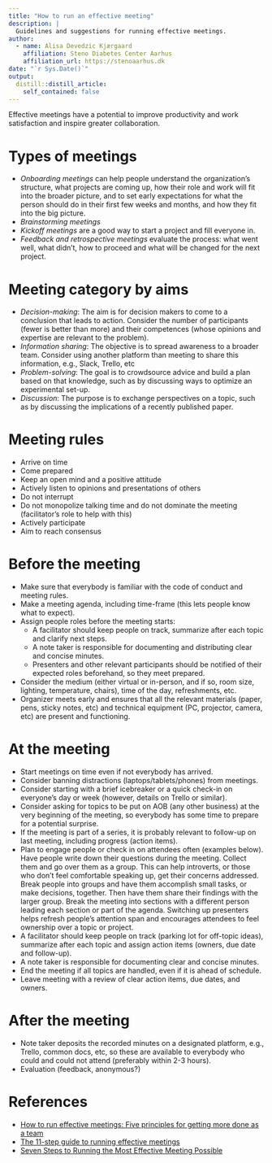 ```yaml
---
title: "How to run an effective meeting"
description: |
  Guidelines and suggestions for running effective meetings.
author:
  - name: Alisa Devedzic Kjærgaard 
    affiliation: Steno Diabetes Center Aarhus
    affiliation_url: https://stenoaarhus.dk
date: "`r Sys.Date()`"
output:
  distill::distill_article:
    self_contained: false
---
```


Effective meetings have a potential to improve productivity and work satisfaction and inspire greater collaboration.

# Types of meetings

- *Onboarding meetings* can help people understand the organization's structure, what projects are coming up, how their role and work will fit into the broader picture, and to set early expectations for what the person should do in their first few weeks and months, and how they fit into the big picture.
- *Brainstorming meetings* 
- *Kickoff meetings* are a good way to start a project and fill everyone in.
- *Feedback and retrospective meetings* evaluate the process: what went well, what didn't, how to proceed and what will be changed for the next project.

# Meeting category by aims

- *Decision-making*: The aim is for decision makers to come to a conclusion that leads to action.
Consider the number of participants (fewer is better than more) and their competences (whose opinions and expertise are relevant to the problem).
- *Information sharing*: The objective is to spread awareness to a broader team.
Consider using another platform than meeting to share this information, e.g., Slack, Trello, etc
- *Problem-solving*: The goal is to crowdsource advice and build a plan based on that knowledge, such as by discussing ways to optimize an experimental set-up.
- *Discussion*: The purpose is to exchange perspectives on a topic, such as by discussing the implications of a recently published paper.

# Meeting rules

- Arrive on time
- Come prepared
- Keep an open mind and a positive attitude
- Actively listen to opinions and presentations of others
- Do not interrupt
- Do not monopolize talking time and do not dominate the meeting (facilitator's role to help with this)
- Actively participate
- Aim to reach consensus

# Before the meeting

- Make sure that everybody is familiar with the code of conduct and meeting rules.
- Make a meeting agenda, including time-frame (this lets people know what to expect).
- Assign people roles before the meeting starts:
    - A facilitator should keep people on track, summarize after each topic and clarify next steps.
    - A note taker is responsible for documenting and distributing clear and concise minutes.
    - Presenters and other relevant participants should be notified of their
    expected roles beforehand, so they meet prepared.
- Consider the medium (either virtual or in-person, and if so, room size,
lighting, temperature, chairs), time of the day, refreshments, etc.
- Organizer meets early and ensures that all the relevant materials (paper,
pens, sticky notes, etc) and technical equipment (PC, projector, camera, etc) are
present and functioning.

# At the meeting

- Start meetings on time even if not everybody has arrived.
- Consider banning distractions (laptops/tablets/phones) from meetings.
- Consider starting with a brief icebreaker or a quick check-in on everyone's
day or week (however, details on Trello or similar).
- Consider asking for topics to be put on AOB (any other business) at the very
beginning of the meeting, so everybody has some time to prepare for a potential
surprise.
- If the meeting is part of a series, it is probably relevant to follow-up on
last meeting, including progress (action items).
- Plan to engage people or check in on attendees often (examples below). Have
people write down their questions during the meeting. Collect them and go over
them as a group. This can help introverts, or those who don't feel comfortable
speaking up, get their concerns addressed. Break people into groups and have
them accomplish small tasks, or make decisions, together. Then have them share
their findings with the larger group. Break the meeting into sections with a
different person leading each section or part of the agenda. Switching up
presenters helps refresh people's attention span and encourages attendees to
feel ownership over a topic or project.
- A facilitator should keep people on track (parking lot for off-topic ideas),
summarize after each topic and assign action items (owners, due date and
follow-up).
- A note taker is responsible for documenting clear and concise minutes.
- End the meeting if all topics are handled, even if it is ahead of schedule.
- Leave meeting with a review of clear action items, due dates, and owners.

# After the meeting

- Note taker deposits the recorded minutes on a designated platform, e.g., Trello, common docs, etc, so these are available to everybody who could and could not attend (preferably within 2-3 hours). 
- Evaluation (feedback, anonymous?)

# References

- [How to run effective meetings: Five principles for getting more done as a team](https://slack.com/intl/en-dk/blog/productivity/run-effective-meetings)
- [The 11-step guide to running effective meetings](https://www.nature.com/articles/d41586-019-02295-z)
- [Seven Steps to Running the Most Effective Meeting Possible](https://www.forbes.com/sites/forbesleadershipforum/2014/02/05/seven-steps-to-running-the-most-effective-meeting-possible/)
